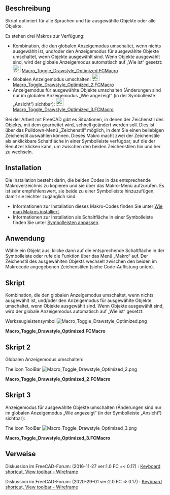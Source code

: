 <languages/>

{{Macro/de
|Name=Makro Toggle Drawstyle Optimized
|Description=Skript optimiert für alle Sprachen und für ausgewählte Objekte oder alle Objekte.<br/>
Bei der Arbeit mit FreeCAD gibt es Situationen, in denen der Zeichenstil des Objekts, mit dem gearbeitet wird, schnell geändert werden soll. Dies ist über das Pulldown-Menü „Zeichenstil“ möglich, in dem ein beliebiger Zeichenstil auswählt werden kann. Dieses Makro macht zwei der Zeichenstile als anklickbare Schaltfläche in einer Symbolleiste verfügbar, auf die der Benutzer klicken kann, um zwischen den beiden Zeichenstilen hin und her zu wechseln.<br/>
Siehe auch:<br/>
Globalen Anzeigemodus umschalten: [[#Script_2|Macro_Toggle_Drawstyle_Optimized_2.FCMacro]]<br/>
Anzeigemodus für ausgewählte Objekte umschalten (Änderungen sind nur im globalen Anzeigemodus „Wie angezeigt“ (in der Symbolleiste „Ansicht“) sichtbar): [[#Script_3|Macro_Toggle_Drawstyle_Optimized_3.FCMacro]]
|Author=Piffpoof, triplus	
|Version=2.0
|Date=2020-29-01
|FCVersion=0.17 und höher
|Download=[https://wiki.freecad.org/images/8/8c/Macro_Toggle_Drawstyle_Optimized.png ToolBar Icon]
|SeeAlso=[[Macro_Toggle_Drawstyle/de|Makro Toggle Drawstyle]]
}}

<span id="Description"></span>
==Beschreibung==

Skript optimiert für alle Sprachen und für ausgewählte Objekte oder alle Objekte.

Es stehen drei Makros zur Verfügung:

* Kombination, die den globalen Anzeigemodus umschaltet, wenn nichts ausgewählt ist, und/oder den Anzeigemodus für ausgewählte Objekte umschaltet, wenn Objekte ausgewählt sind. Wenn Objekte ausgewählt sind, wird der globale Anzeigemodus automatisch auf „Wie ist“ gesetzt: [[File:Macro Toggle Drawstyle Optimized.png|24px]] [[#Script|Macro_Toggle_Drawstyle_Optimized.FCMacro]]
* Globalen Anzeigemodus umschalten: [[File:Macro Toggle Drawstyle Optimized 2.png|24px]] [[#Script_2|Macro_Toggle_Drawstyle_Optimized_2.FCMacro]]
* Anzeigemodus für ausgewählte Objekte umschalten (Änderungen sind nur im globalen Anzeigemodus „Wie angezeigt“ (in der Symbolleiste „Ansicht“) sichtbar): [[File:Macro Toggle Drawstyle Optimized 3.png|24px]] [[#Script_3|Macro_Toggle_Drawstyle_Optimized_3.FCMacro]]

Bei der Arbeit mit FreeCAD gibt es Situationen, in denen der Zeichenstil des Objekts, mit dem gearbeitet wird, schnell geändert werden soll. Dies ist über das Pulldown-Menü „Zeichenstil“ möglich, in dem Sie einen beliebigen Zeichenstil auswählen können. Dieses Makro macht zwei der Zeichenstile als anklickbare Schaltfläche in einer Symbolleiste verfügbar, auf die der Benutzer klicken kann, um zwischen den beiden Zeichenstilen hin und her zu wechseln.

==Installation==

Die Installation besteht darin, die beiden Codes in das entsprechende Makroverzeichnis zu kopieren und sie über das Makro-Menü aufzurufen. Es ist sehr empfehlenswert, sie beide zu einer Symbolleiste hinzuzufügen, damit sie leichter zugänglich sind.
* Informationen zur Installation dieses Makro-Codes finden Sie unter [[How_to_install_macros/de|Wie man Makros installiert]].
* Informationen zur Installation als Schaltfläche in einer Symbolleiste finden Sie unter [[Customize_Toolbars/de|Symbolleisten anpassen]].

<span id="Usage"></span>
==Anwendung==

Wähle ein Objekt aus, klicke dann auf die entsprechende Schaltfläche in der Symbolleiste oder rufe die Funktion über das Menü „Makro“ auf. Der Zeichenstil des ausgewählten Objekts wechselt zwischen den beiden im Makrocode angegebenen Zeichenstilen (siehe Code-Auflistung unten).

<span id="Script"></span>
==Skript== 

Kombination, die den globalen Anzeigemodus umschaltet, wenn nichts ausgewählt ist, und/oder den Anzeigemodus für ausgewählte Objekte umschaltet, wenn Objekte ausgewählt sind. Wenn Objekte ausgewählt sind, wird der globale Anzeigemodus automatisch auf „Wie ist“ gesetzt:

Werkzeugleistensymbol [[File:Macro Toggle Drawstyle Optimized.png]]

'''Macro_Toggle_Drawstyle_Optimized.FCMacro'''

{{MacroCode|code=
# triplus @ 2016, 2020
# Toggle object/global display mode
# ==============================

# 0 = "As is"
# 1 = "Flat lines"
# 2 = "Shaded
# 3 = "Wireframe"
# 4 = "Points"
# 5 = "Hidden line"
# 6 = "No shading"

globalA = 0
globalB = 3

a = "Flat Lines"
b = "Shaded"
c = "Wireframe"
d = "Points"

objectA = a
objectB = c

# ==============================

from PySide import QtGui
import FreeCADGui as Gui

mw = Gui.getMainWindow()
sel = Gui.Selection.getSelectionEx()


act = {
    0: mw.findChild(QtGui.QAction, "Std_DrawStyleAsIs"),
    1: mw.findChild(QtGui.QAction, "Std_DrawStyleFlatLines"),
    2: mw.findChild(QtGui.QAction, "Std_DrawStyleShaded"),
    3: mw.findChild(QtGui.QAction, "Std_DrawStyleWireframe"),
    4: mw.findChild(QtGui.QAction, "Std_DrawStylePoints"),
    5: mw.findChild(QtGui.QAction, "Std_DrawStyleHiddenLine"),
    6: mw.findChild(QtGui.QAction, "Std_DrawStyleNoShading"),
}


default = act[0]
actionA = act[globalA]
actionB = act[globalB]


if sel:
    obj = []
    default.trigger()
    for s in sel:
        if s.Object.TypeId == "App::Link":
            if s.Object.LinkedObject not in obj:
                obj.append(s.Object.LinkedObject)
        elif s.Object not in obj:
            obj.append(s.Object)
        else:
            pass

    for o in obj:
        if o.ViewObject.DisplayMode == objectA:
            o.ViewObject.DisplayMode = objectB
        else:
            o.ViewObject.DisplayMode = objectA
else:
    if actionA.isChecked():
        actionB.trigger()
    else:
        actionA.trigger()

}}

<span id="Script_2"></span>
==Skript 2==

Globalen Anzeigemodus umschalten:

The icon ToolBar [[File:Macro Toggle Drawstyle Optimized 2.png]]

'''Macro_Toggle_Drawstyle_Optimized_2.FCMacro'''

{{MacroCode|code=
# triplus @ 2016, 2020
# Toggle global display mode
# ==============================

# 0 = "As is"
# 1 = "Flat lines"
# 2 = "Shaded
# 3 = "Wireframe"
# 4 = "Points"
# 5 = "Hidden line"
# 6 = "No shading"

styleA = 0
styleB = 3

# ==============================

from PySide import QtGui
import FreeCADGui as Gui

mw = Gui.getMainWindow()


act = {
    0: mw.findChild(QtGui.QAction, "Std_DrawStyleAsIs"),
    1: mw.findChild(QtGui.QAction, "Std_DrawStyleFlatLines"),
    2: mw.findChild(QtGui.QAction, "Std_DrawStyleShaded"),
    3: mw.findChild(QtGui.QAction, "Std_DrawStyleWireframe"),
    4: mw.findChild(QtGui.QAction, "Std_DrawStylePoints"),
    5: mw.findChild(QtGui.QAction, "Std_DrawStyleHiddenLine"),
    6: mw.findChild(QtGui.QAction, "Std_DrawStyleNoShading"),
}


actionA = act[styleA]
actionB = act[styleB]


if actionA.isChecked():
    actionB.trigger()
else:
    actionA.trigger()
}}

<span id="Script_3"></span>
==Skript 3==

Anzeigemodus für ausgewählte Objekte umschalten (Änderungen sind nur im globalen Anzeigemodus „Wie angezeigt“ (in der Symbolleiste „Ansicht“) sichtbar):

The icon ToolBar [[File:Macro Toggle Drawstyle Optimized 3.png]]

'''Macro_Toggle_Drawstyle_Optimized_3.FCMacro'''

{{MacroCode|code=
# triplus @ 2016, 2020
# Toggle selected object(s) display mode
# ==============================

a = "Flat Lines"
b = "Shaded"
c = "Wireframe"
d = "Points"

styleA = a
styleB = c

# ==============================

from PySide import QtGui
import FreeCADGui as Gui

obj = []
mw = Gui.getMainWindow()
sel = Gui.Selection.getSelectionEx()
mw.findChild(QtGui.QAction, "Std_DrawStyleAsIs").trigger()


for s in sel:
    if s.Object.TypeId == "App::Link":
        if s.Object.LinkedObject not in obj:
            obj.append(s.Object.LinkedObject)
    elif s.Object not in obj:
        obj.append(s.Object)
    else:
        pass


for o in obj:
    if o.ViewObject.DisplayMode == styleA:
        o.ViewObject.DisplayMode = styleB
    else:
        o.ViewObject.DisplayMode = styleA
}}

{{clear}}

<span id="Links"></span>
<div class="mw-translate-fuzzy">
==Verweise==
</div>

Diskussion im FreeCAD-Forum: (2016-11-27 ver:1.0 FC =< 0.17) : [https://forum.freecad.org/viewtopic.php?f=3&t=14336&start=40#p146239 Keyboard shortcut, View toolbar - Wireframe]

Diskussion im FreeCAD-Forum: (2020-29-01 ver:2.0 FC => 0.17) : [https://forum.freecad.org/viewtopic.php?f=3&t=14336&start=50#p364692 Keyboard shortcut, View toolbar - Wireframe]